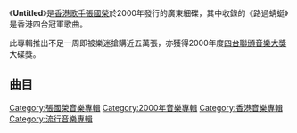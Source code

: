 {{Album infobox | <!-- See Wikipedia:WikiProject_Albums -->
| Name        = Untitled
| Type        = [[EP|EP]]
| Artist      = [[張國榮|張國榮]]
| Cover       = Leslieuntitled.jpg
| Released    = 2000年3月1日
| Recorded    = 2000年
| Genre       = 粵語
| Label       = [[環球唱片_(香港)|環球唱片]]
| Length      = 20分51秒
| Last album  = [[陪你倒數|陪你倒數]]<br>（1999年）
| This album  = '''Untitled'''<br>（2000年）
| Next album  = [[大熱|大熱]]<br>（2000年）
}}

《'''Untitled'''》是[[香港|香港]][[歌手|歌手]][[張國榮|張國榮]]於2000年發行的廣東細碟，其中收錄的《路過蜻蜓》是香港四台冠軍歌曲。

此專輯推出不足一周即被樂迷搶購近五萬張，亦獲得2000年度[[四台聯頒音樂大獎|四台聯頒音樂大獎]]大碟獎。

== 曲目 ==
{{tracklist
| headline        = Visual
| total_length    = 10:36

| title1         = Untitled
| length1        = 0:00

| title2         = 99年獎項巡禮+封套拍攝過程+新歌自述
| length2        = 10:36
}}
{{Tracklist/common
| headline        = Audio
| total_length    = 20:51
| apos = below
| all_producer = [[梁榮駿|梁榮駿]]

| music_credits = yes
| lyrics_credits = yes
| arranger_credits = yes
| longnote_column = yes

| title3 = 路過蜻蜓
| music3 = [[陳曉娟_(作曲人)|陳曉娟]]
| lyrics3 = [[林夕|林夕]]
| arranger3 = [[Adrian_Chan|Adrian Chan]]
| longnote3 = 
| length3 = 3:56

| title4 = 你這樣恨我
| music4 = Adrian Chan
| lyrics4 = 林夕
| arranger4 = Adrian Chan
| longnote4 = 
| length4 = 4:20

| title5 = 左右手
| music5 = [[葉良俊|葉良俊]]
| lyrics5 = 林夕
| arranger5 = [[崔炎德|崔炎德]]
| note5 = Acoustic Mix
| longnote5 = 
| length5 = 4:19

| title6 = 枕頭
| music6 = [[唐奕聰|唐奕聰]]
| lyrics6 = [[周禮茂|周禮茂]]
| arranger6 = 唐奕聰
| longnote6 = 
| length6 = 4:17

| title7 = I Honestly Love You
| music7 = [[Peter_Allen|Peter Allen]]、[[Jeff_Barry|Jeff Barry]]
| lyrics7 = Peter Allen、Jeff Barry
| arranger7 = [[趙增熹|趙增熹]]
| note7 = 原唱：[[奧莉花·紐頓-莊|Olivia Newton-John]]
| length7 = 3:56
}}

{{四台聯頒音樂大獎大碟大獎}}
{{張國榮}}

[[Category:張國榮音樂專輯|Category:張國榮音樂專輯]]
[[Category:2000年音樂專輯|Category:2000年音樂專輯]]
[[Category:香港音樂專輯|Category:香港音樂專輯]]
[[Category:流行音樂專輯|Category:流行音樂專輯]]